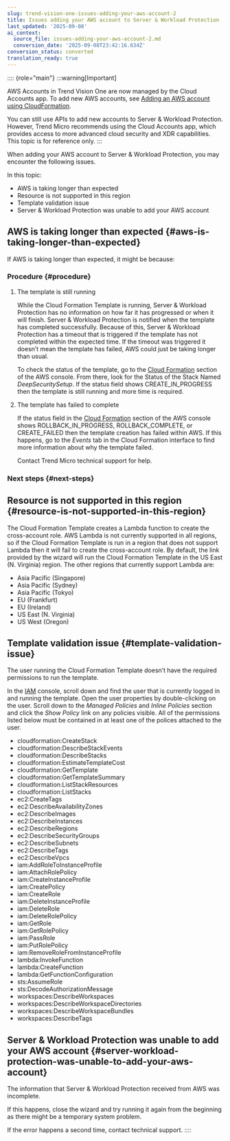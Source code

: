 ```yaml
---
slug: trend-vision-one-issues-adding-your-aws-account-2
title: Issues adding your AWS account to Server & Workload Protection
last_updated: '2025-09-08'
ai_context:
  source_file: issues-adding-your-aws-account-2.md
  conversion_date: '2025-09-08T23:42:16.634Z'
conversion_status: converted
translation_ready: true
---
```


:::: {role="main"}
:::warning[Important]

AWS Accounts in Trend Vision One are now managed by the Cloud Accounts app. To add new AWS accounts, see [Adding an AWS account using CloudFormation](adding-aws-account.mdx).

You can still use APIs to add new accounts to Server & Workload Protection. However, Trend Micro recommends using the Cloud Accounts app, which provides access to more advanced cloud security and XDR capabilities. This topic is for reference only.
:::

When adding your AWS account to Server & Workload Protection, you may encounter the following issues.

In this topic:

- AWS is taking longer than expected
- Resource is not supported in this region
- Template validation issue
- Server & Workload Protection was unable to add your AWS account

## AWS is taking longer than expected {#aws-is-taking-longer-than-expected}

If AWS is taking longer than expected, it might be because:

### Procedure {#procedure}

1.  The template is still running

    While the Cloud Formation Template is running, Server & Workload Protection has no information on how far it has progressed or when it will finish. Server & Workload Protection is notified when the template has completed successfully. Because of this, Server & Workload Protection has a timeout that is triggered if the template has not completed within the expected time. If the timeout was triggered it doesn’t mean the template has failed, AWS could just be taking longer than usual.

    To check the status of the template, go to the [Cloud Formation](https://console.aws.amazon.com/cloudformation/home?region=us-east-1) section of the AWS console. From there, look for the Status of the Stack Named *DeepSecuritySetup*. If the status field shows CREATE_IN_PROGRESS then the template is still running and more time is required.

2.  The template has failed to complete

    If the status field in the [Cloud Formation](https://console.aws.amazon.com/cloudformation/home?region=us-east-1) section of the AWS console shows ROLLBACK_IN_PROGRESS, ROLLBACK_COMPLETE, or CREATE_FAILED then the template creation has failed within AWS. If this happens, go to the *Events* tab in the Cloud Formation interface to find more information about why the template failed.

    Contact Trend Micro technical support for help.

### Next steps {#next-steps}

## Resource is not supported in this region {#resource-is-not-supported-in-this-region}

The Cloud Formation Template creates a Lambda function to create the cross-account role. AWS Lambda is not currently supported in all regions, so if the Cloud Formation Template is run in a region that does not support Lambda then it will fail to create the cross-account role. By default, the link provided by the wizard will run the Cloud Formation Template in the US East (N. Virginia) region. The other regions that currently support Lambda are:

- Asia Pacific (Singapore)
- Asia Pacific (Sydney)
- Asia Pacific (Tokyo)
- EU (Frankfurt)
- EU (Ireland)
- US East (N. Virginia)
- US West (Oregon)

## Template validation issue {#template-validation-issue}

The user running the Cloud Formation Template doesn’t have the required permissions to run the template.

In the [IAM](https://console.aws.amazon.com/iam/home?region=us-east-1) console, scroll down and find the user that is currently logged in and running the template. Open the user properties by double-clicking on the user. Scroll down to the *Managed Policies* and *Inline Policies* section and click the *Show Policy* link on any policies visible. All of the permissions listed below must be contained in at least one of the polices attached to the user.

- cloudformation:CreateStack
- cloudformation:DescribeStackEvents
- cloudformation:DescribeStacks
- cloudformation:EstimateTemplateCost
- cloudformation:GetTemplate
- cloudformation:GetTemplateSummary
- cloudformation:ListStackResources
- cloudformation:ListStacks
- ec2:CreateTags
- ec2:DescribeAvailabilityZones
- ec2:DescribeImages
- ec2:DescribeInstances
- ec2:DescribeRegions
- ec2:DescribeSecurityGroups
- ec2:DescribeSubnets
- ec2:DescribeTags
- ec2:DescribeVpcs
- iam:AddRoleToInstanceProfile
- iam:AttachRolePolicy
- iam:CreateInstanceProfile
- iam:CreatePolicy
- iam:CreateRole
- iam:DeleteInstanceProfile
- iam:DeleteRole
- iam:DeleteRolePolicy
- iam:GetRole
- iam:GetRolePolicy
- iam:PassRole
- iam:PutRolePolicy
- iam:RemoveRoleFromInstanceProfile
- lambda:InvokeFunction
- lambda:CreateFunction
- lambda:GetFunctionConfiguration
- sts:AssumeRole
- sts:DecodeAuthorizationMessage
- workspaces:DescribeWorkspaces
- workspaces:DescribeWorkspaceDirectories
- workspaces:DescribeWorkspaceBundles
- workspaces:DescribeTags

## Server & Workload Protection was unable to add your AWS account {#server-workload-protection-was-unable-to-add-your-aws-account}

The information that Server & Workload Protection received from AWS was incomplete.

If this happens, close the wizard and try running it again from the beginning as there might be a temporary system problem.

If the error happens a second time, contact technical support.
::::
